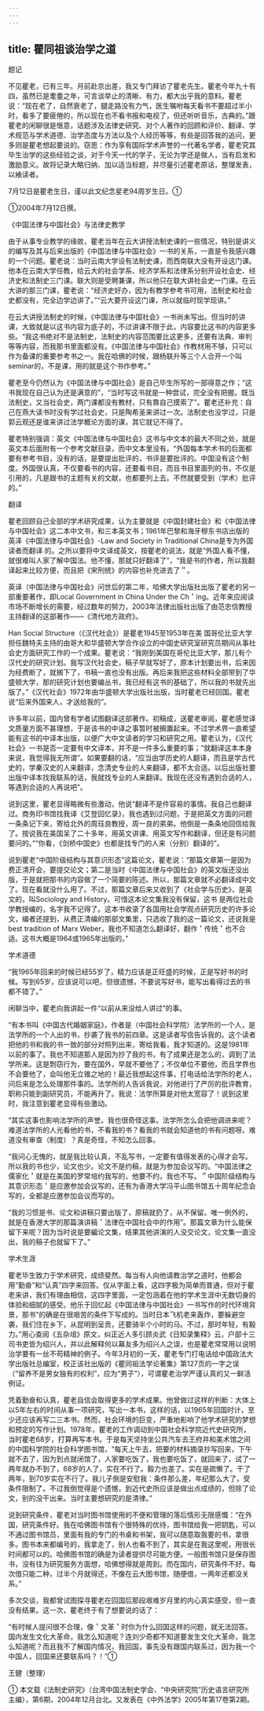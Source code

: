 ```yaml
---
---
---
```

title: 瞿同祖谈治学之道
---



题记

不见瞿老，已有三年。月前赴京出差，我又专门拜访了瞿老先生。瞿老今年九十有四，虽然已是耄耋之年，可言谈举止的清晰、有力，都大出乎我的意料。瞿老说：“现在老了，自然衰老了，腿走路没有力气，医生嘱咐每天看书不要超过半小时，看多了要疲倦的，所以现在也不看书报和电视了，但还听听音乐，古典的。”跟瞿老的闲聊很是惬意，话题涉及法律史研究、对个人著作的回顾和评价、翻译、学术规范与学术道德、治学态度与方法以及个人经历等等，有些是回答我的追问，更多则是瞿老想起要说的。窃思：作为享有国际学术声誉的一代著名学者，瞿老究其毕生治学的这些经验之谈，对于今天一代的学子，无论为学还是做人，当有启发和激励意义。故将记录大略归纳、加以适当标题，并尽量引述瞿老原话，整理发表，以飨读者。

7月12日是瞿老生日，谨以此文纪念星老94周岁生日。①

①2004年7月12日撰。

《中国法律与中国社会》与法律史教学

由于从事专业教学的缘故，瞿老当年在云大讲授法制史课的一些情况，特别是讲义的编写及其与后来出版的《中国法律与中国社会》一书的关系，一直是令我感兴趣的一个问题。瞿老说：当时云南大学设有法制史课，而西南联大没有开设这门课。他本在云南大学任教，给云大的社会学系、经济学系和法律系分别开设社会史、经济史和法制史三门课。联大则是受聘兼课，所以他只在联大讲社会史一门课。在云大讲的那三门课，瞿老说：“经济史好办，因为有教学参考书可用，法制史和社会史都没有，完全边学边讲了。”“云大要开设这门课，所以就临时现学现讲。”

在云大讲授法制史的时候，《中国法律与中国社会》一书尚未写出。但当时的讲课，大致就是以这书内容为底子的，不过讲课不限于此，内容要比这书的内容更多些。“我这书绝对不是法制史，法制史的内容范围要比这更多，还要有法典、审判等等内容，而我那书里面都没有。《中国法律与中国社会》作教材用不够，只可以作为备课的重要参考书之一。我在哈佛的时候，跟杨联升等三个人合开一个叫 seminar的，不是课，用的就是这个书作参考。”

瞿老至今仍然认为《中国法律与中国社会》是自己毕生所写的一部得意之作；“这书我现在自己认为还是满意的”，“当时写这书就是一种尝试，完全没有把握。既当法制史，又当社会史，两门课都没有教材，只有靠自己摸索了”。瞿老还补充：自己在燕大读书时没有学过社会史，只是陶希圣来讲过一次。法制史也没学过，只是郭云观还是谁来讲过法学概论方面的课，其它就记不得了。

瞿老特别强调：英文《中国法律与中国社会》这书与中文本的最大不同之处，就是英文本后面附有一个参考文献目录，而中文本里没有。“外国每本学术书的后面都要有参考书目，没有的话，是要提出批评的，书评是要批评的。中国没有这个制度。外国很认真，不仅要看书的内容，还要看书目，而且书目里面列的书，不仅是引用的，凡是跟书的主题有关的文献，也都要列上去。不然就要受到（学术）批评的。”

翻译

瞿老回顾自己全部的学术研究成果，认为主要就是《中国封建社会》和《中国法律与中国社会》这二本中文书，和三本英文书；1961年巴黎和海牙穆东书店出版的英泽《中国法律与中国社会》-Law and Society in Traditional China是专为外国读者而翻译 的。之所以要将中文译成英文，按瞿老的说法，就是“外国人看不懂，就很难叫人家了解中国法。他不懂，那就只好翻译了”，“我是书的作者，所以我翻译起来比较方便，而且把《宋刑统》的内容也补充进去了＂。

英译（中国法律与中国社会》问世后的第二年，哈佛大学出版社出版了瞿老的另一部重要著作，即Local Government in China Under the Ch＇ing。近年来应阅读市场不断增长的需要，经过数年的努力，2003年法律出版社出版了由范忠信教授主持翻译的这部著作——《清代地方政府》。

Han Social Structure（《汉代社会》）是瞿老1945至1953年在美 国哥伦比亚大学担任魏特夫主持的由哥大和华盛顿大学合作设立的中国史研究室研究员期间从事社会史方面研究工作的一个成果。瞿老说：“我刚到美国在哥伦比亚大学，那儿有个汉代史的研究计划。我写汉代社会史，稿子早就写好了，原本计划要出书，后来因为经费断了，就搁下了，书稿一直也没有出版。再后来我把这些材料全部带到了华盛顿大学，那的研究计划也要编丛书，我已经有这书的基础了，所以我的书就先出版了。”《汉代社会》1972年由华盛顿大学出版社出版，当时瞿老已经回国。瞿老说“后来外国来人，才送给我的”。

许多年以前，国内曾有学者试图翻译这部著作。初稿成，送瞿老审阅，瞿老感觉译文质量方面不甚理想，于是该书的中译之事暂时被搁置起来。不过学术界一直希望能有这书的中译本出版，以便广大中文读者的学习和研究之用。瞿老认为，《汉代社会》一书是否一定要有中文译本，并不是一件多么重要的事；“就翻译这本本身来说，我觉得我无所谓”。如果要翻的话，“应当由学历史的人翻译，而且是学古代史的，学秦汉史的人来翻译，念清史专业的人来翻译，都不太合适。以后出版社要出版中译本找我联系的话，我就找专业的人来翻译。我现在还没有遇到合适的人，等遇到合适的人再说吧”。

说到这里，瞿老显得略微有些激动，他说“翻译不是件容易的事情。我自己也翻译过。商务印书馆找我译《艾登回忆录》，我也遇到过问题，于是把英文方面的问题一条条记下来，寄给北外的周珏良教授，周一良的弟弟。他倒是一条条地回信给我了。按说我在美国呆了二十多年，用英文讲课、用英文写作和翻译，但还是有问题要问的。”“你看，《剑桥中国史》也都是找专门的人来（分别）翻译的”。

说到瞿老“中国阶级结构与其意识形态”这篇论文，瞿老说：“那篇文章第一是因为费正清开会，要提交论文；第二是当时《中国法律与中国社会》的英文版还没出版，于是就把那书的内容做了一个简要的陈述。所以，那篇文章就不必翻译成中文了。现在看就没什么用了。不过，那篇文章后来又收到了《社会学与历史》，是英文的，叫Sociology and History。可惜这本论文集我没有保留，这书 是两位社会学教授编的，名字我不记得了。这本书收录了各国用社会学观点研究历史的许多论文，编者还提到，从费正清编的那部文集里，只选收了我的这一篇论文，还说我是best tradition of Marx Weber，我也不知道怎么翻译好，翻作＇传统＇也不合适。这书大概是1964或1965年出版的。”

学术道德

“我1965年回来的时候已经55岁了，精力应该是正旺盛的时候，正是写好书的时候。写到65岁，应该说可以吧，但很遗憾，不要说写好书，能写出看得过去的书都不错了。”

闲聊当中，瞿老向我讲起一件“以前从来没给人讲过”的事。

“有本书叫《中国古代婚姻家庭》，作者是（中国社会科学院）法学所的一个人，是法学所的一个人出的书，抄袭了我书的前四章。这是读者写信告诉我的。这个读者把他的书和我的书一致的部分对照列出来，寄给我看，我才知道的。这是1981年以前的事了。我也不知道那人是因为抄了我的书，有了成果还是怎么的，调到了法学所来。这是剽窃行为，要在国外，早就不要他了；不仅单位不要他，而且学界也不会要他了，会叫他无立锥之地的！最近我想起这件事，打电话给法学所的老人，问后来是怎么处理那件事的。法学所的人告诉我说，对他进行了严厉的批评教育，职称只能到副研究员，不能再升了。我说：法学所算是对他太宽容了！说到这里时，我注意到瞿老显得有些激动。

“其实这事也影响法学所的声誉。我也很奇怪这事。法学所怎么会把他调进来呢？难道法学所的人光看他的书，不看我的书？看我的书就会知道他的书有问题呀。难道没有审查（制度）？真是奇怪，不知怎么回事。

“我问心无愧的，就是我比较认真，不乱写书，一定要有值得发表的心得才会写。所以我的书也少，论文也少。论文不是约稿，就是为参加会议写的。“中国法律之儒家化＇就是在美国的罗常培约我写的，他要不约，我也不写。＂中国阶级结构与其意识形态＇是应邀参加会议写的，还有为香港大学冯平山图书馆五十周年纪念会写的，全都是应邀参加会议而写的。

“我的习惯是书、论文和讲稿只要出版了，原稿就扔了，从不保留。唯一例外的，就是在香港大学的那篇演讲稿＇法律在中国社会中的作用”。那篇文章为什么能保留下来呢？因为当时说是要編论文集，结果其他讲演的人没交论文，论文集一直没出，我的稿子也就留下了。”

学术生涯

瞿老毕生致力于学术研究，成绩斐然。每当有人向他请教治学之道时，他都会用“勤奋”和“认真”四字来回答。仅从字面上看，这四字极为简单而普通，但对于瞿老来讲，我们有理由相信，这四字里面，一定包涵着在他的学术生涯中无数切身的体验和细腻的感受。他乐于回忆起《中国法律与中国社会》一书写作的时代环境背景，那书“的确是在很艰苦的条件下写成的。当时日本飞机老来轰炸，要躲避空袭，我们住在乡下，从昆明到呈贡，还要骑半个小时的马。不过，那时年轻，有毅力。”用心查阅《五杂俎》原文，纠正近人多引顾炎武《日知录集释》云，户部十三司书吏皆为绍兴人，并以此解释何以幕友多为绍兴人之误，也是瞿老常常用以说明治学要有一丝不苟精神的例子。今年3月初的一天，瞿老专门打电话给中国政法大学出版社总编室，校正该社出版的《瞿同祖法学论著集》第127页的一字之误（“留养不是男女独有的权利”，应为“男子”），可谓瞿老治学严谨认真的又一鲜活例证。

凭着勤奋和认真，瞿老自信会取得更多的学术成果。他曾做过这样的判断：大体上以5年左右的时间从事一项研究，写出一本书，这样的话，以1965年回国时计，至少还应该再写二三本书。然而，社会环境的巨变，严重地影响了他学术研究的梦想和预定的写作计划。1978年，瞿老的工作调动到中国社会科学院近代史研究所，当时瞿老68岁，打算再写本书。于是每天坚持坐公共汽车去王府井和美术馆之间的中国科学院的社会科学图书馆，“每天上午去，把要的材料摘录抄写回来，下午就不去了，因为到点就闭馆了，人家要吃饭了，我也要吃饭了，就回来了，试了一两年就办不到了，68岁的人了，实在不行了。毅力也差了。实在是疏懒了。干了两年，到70岁实在不行了。我儿子倒是安慰我：条件那么差，年纪那么大了，受条件限制了。不过我倒觉得是个遗憾，到近代史所应该是做出点成绩的，但除了论文，别的没干出来。当时主要想研究的是清律。”

说到研究条件，瞿老对当时图书馆使用的不便和管理的落后情形无限感慨：“在外国，研究条件好。我在哈佛图书馆有个很特殊的优待，图书馆给我一把钥匙，可以不通过图书馆员，里面有我的专门的书桌和书架，我可以随意取我要的书，拿很多。图书本来都编号的，我拿走了，别人也看不到了，其实是在我这里呢，用很长时间都可以的。哈佛图书馆的确是为读者提供尽可能方便。一般图书馆只是保存图书，没有往为研究服务方面想，哈佛想得就是周到。而在国内，研究条件不好，每次借只能二种，过半个月就得还，不像在云大图书馆，随便借，一两年还都没关系。”

多次交谈，我都曾试图探寻瞿老在回国后那段艰难岁月里的内心真实感受，但一直没有结果。这一次，瞿老终于有了想要说的话了：

“有时候人提问很不合理，像＇文革＇时你为什么回国这样的问题，就无法回答。国内发生文化大革命，我怎么知道呢？连刘少奇都不知道要发生文化大革命，我怎么知道呢？而且我不了解国内情况，我回国，事先没有跟国内联系过，因为我一个中国人，回国来还要联系吗？！”①

王健（整理）

① 本文载《法制史研究》（台湾中国法制史学会、“中央研究院”历史语言研究所主编），第6期，2004年12月台北。又发表在《中外法学》2005年第17卷第2期。